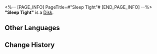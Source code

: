 <%-- [PAGE_INFO]
PageTitle=#"Sleep Tight"#
[END_PAGE_INFO] --%>
{{Item Infobox
|id          = 210115
|image       = Item Sleep Tight.png
|type        = Disk
|invCategory = Valuables
|rarity      = 3
|effect      = A record that can be played on the Express' phonograph. It might be a chance acquisition or a gift from someone else. All sorts of memories surge up when the music plays &mdash; the smiles, encounters, touches, and the excitement of battle. Maybe that is why people still collect records even as society rapidly advances.<br />The current record contains the track, "Sleep Tight."
|description = <br />''Dreams wind deep into the snowstorm, where the departed whisper softly.''
}}
'''"Sleep Tight"''' is a [[Disk]].

==Other Languages==
{{Other Languages
|en   = "Sleep Tight"
|zhs  = 《酣眠》
|zht  = 〈酣眠〉
|ja   = 『熟睡』
|ko   = ≪단잠≫
|es   = Dulces sueños
|fr   = « Sleep Tight »
|ru   = Sleep Tight
|th   = "Sleep Tight"
|vi   = "Ngủ Say"
|de   = „Gute Nacht“
|id   = "Sleep Tight"
|pt   = "Sleep Tight"
}}

==Change History==
{{Change History|1.1}}